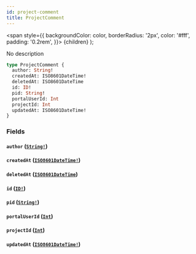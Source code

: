 ```yaml
---
id: project-comment
title: ProjectComment
---
```


<span
style={{
      backgroundColor: color,
      borderRadius: '2px',
      color: '#fff',
      padding: '0.2rem',
    }}>
{children}
</span>
);

No description

```graphql
type ProjectComment {
  author: String!
  createdAt: ISO8601DateTime!
  deletedAt: ISO8601DateTime
  id: ID!
  pid: String!
  portalUserId: Int
  projectId: Int
  updatedAt: ISO8601DateTime!
}
```

### Fields

#### `author` ([`String!`](/api/graphql/documentation/scalars/string))

#### `createdAt` ([`ISO8601DateTime!`](/api/graphql/documentation/scalars/iso-8601-date-time))

#### `deletedAt` ([`ISO8601DateTime`](/api/graphql/documentation/scalars/iso-8601-date-time))

#### `id` ([`ID!`](/api/graphql/documentation/scalars/id))

#### `pid` ([`String!`](/api/graphql/documentation/scalars/string))

#### `portalUserId` ([`Int`](/api/graphql/documentation/scalars/int))

#### `projectId` ([`Int`](/api/graphql/documentation/scalars/int))

#### `updatedAt` ([`ISO8601DateTime!`](/api/graphql/documentation/scalars/iso-8601-date-time))
